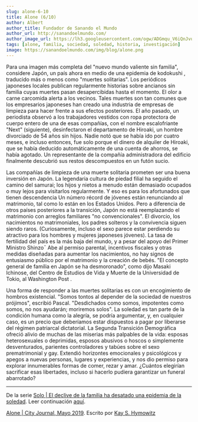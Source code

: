 ```yaml
---
slug: alone-6-10
title: Alone (6/10)
author: Albert
author_title: Fundador de Sanando el Mundo
author_url: http://sanandoelmundo.com/
author_image_url: https://lh3.googleusercontent.com/ogw/ADGmqu_V6iQnJvuIOUFQJ8ebZQW6vvBd8lk0fipmF92Z
tags: [alone, familia, sociedad, soledad, historia, investigación]
image: https://sanandoelmundo.com/img/blog/alone.png
---
```



<Redirect to="/articles/alone-el-declive-de-la-familia-la-epidemia-de-la-soledad" />

Para una imagen más completa del "nuevo mundo valiente sin familia", considere Japón, un país ahora en medio de una epidemia de kodokushi , traducido más o menos como "muertes solitarias". Los periódicos japoneses locales publican regularmente historias sobre ancianos sin familia cuyas muertes pasan desapercibidas hasta el momento. El olor a carne carcomida alerta a los vecinos. Tales muertes son tan comunes que los empresarios japoneses han creado una industria de empresas de limpieza para hacer frente a sus efectos posteriores. El año pasado, un periodista observó a los trabajadores vestidos con ropa protectora de cuerpo entero de una de esas compañías, con el nombre escalofriante "Next" (siguiente), desinfectaron el departamento de Hiroaki, un hombre divorciado de 54 años sin hijos. Nadie notó que se había ido por cuatro meses, e incluso entonces, fue solo porque el dinero de alquiler de Hiroaki, que se había deducido automáticamente de una cuenta de ahorros, se había agotado. Un representante de la compañía administradora del edificio finalmente descubrió sus restos descompuestos en un futón sucio.

Las compañías de limpieza de una muerte solitaria prometen ser una buena inversión en Japón. La legendaria cultura de piedad filial ha seguido el camino del samurai; los hijos y nietos a menudo están demasiado ocupados o muy lejos para visitarlos regularmente. Y eso es para los afortunados que tienen descendencia Un número récord de jóvenes están renunciando al matrimonio, tal como lo están en los Estados Unidos. Pero a diferencia de otros países posteriores a la transición, Japón no está reemplazando el matrimonio con arreglos familiares "no convencionales". El divorcio, los nacimientos no matrimoniales, los padres solteros y la convivencia siguen siendo raros. (Curiosamente, incluso el sexo parece estar perdiendo su atractivo para los hombres y mujeres japoneses jóvenes). La tasa de fertilidad del país es la más baja del mundo, y a pesar del apoyo del Primer Ministro Shinzo¯ Abe al permiso parental, incentivos fiscales y otras medidas diseñadas para aumentar los nacimientos, no hay signos de entusiasmo público por el matrimonio y la creación de bebés. "El concepto general de familia en Japón se ha desmoronado", como dijo Masaki Ichinose, del Centro de Estudios de Vida y Muerte de la Universidad de Tokio, al Washington Post .

Una forma de responder a las muertes solitarias es con un encogimiento de hombros existencial. "Somos tontos al depender de la sociedad de nuestros prójimos", escribió Pascal. "Desdichados como somos, impotentes como somos, no nos ayudarán; moriremos solos". La soledad es tan parte de la condición humana como la alegría, se podría argumentar, y, en cualquier caso, es un precio que deberíamos estar dispuestos a pagar por liberarse del régimen patriarcal dictatorial. La Segunda Transición Demográfica ofreció alivio de muchas de las miserias más palpables de la vida: esposas heterosexuales o deprimidas, esposos abusivos o hoscos o simplemente desventurados, parientes controladores y tabúes sobre el sexo prematrimonial y gay. Extendió horizontes emocionales y psicológicos y apegos a nuevas personas, lugares y experiencias, y nos dio permiso para explorar innumerables formas de comer, rezar y amar. ¿Cuántos elegirían sacrificar esas libertades, incluso si hacerlo pudiera garantizar un funeral abarrotado?

--------
De la serie [Solo | El declive de la familia ha desatado una epidemia de la soledad](/blog/alone/). Leer continuación [aquí](/blog/alone-7-10).

<div className="alert alert--secondary" role="info">
  <a href="https://www.city-journal.org/decline-of-family-loneliness-epidemic">Alone | City Journal, Mayo 2019</a>. Escrito por <a href="https://www.city-journal.org/contributor/kay-s-hymowitz_90">Kay S. Hymowitz</a>
</div>